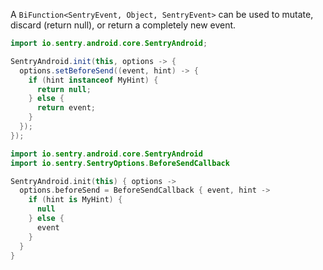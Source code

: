 A `BiFunction<SentryEvent, Object, SentryEvent>` can be used to mutate, discard (return null), or return a completely new event.

```java
import io.sentry.android.core.SentryAndroid;

SentryAndroid.init(this, options -> {
  options.setBeforeSend((event, hint) -> {
    if (hint instanceof MyHint) {
      return null;
    } else {
      return event;
    }
  });
});
```

```kotlin
import io.sentry.android.core.SentryAndroid
import io.sentry.SentryOptions.BeforeSendCallback

SentryAndroid.init(this) { options ->
  options.beforeSend = BeforeSendCallback { event, hint ->
    if (hint is MyHint) {
      null
    } else {
      event
    }
  }
}
```
